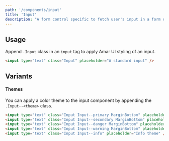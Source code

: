 ```yaml
---
path: '/components/input'
title: 'Input'
description: "A form control specific to fetch user's input in a form of text."
---
```


## Usage

Append `.Input` class in an `input` tag to apply Amar UI styling of an input.

```html preview=true
<input type="text" class="Input" placeholder="A standard input" />
```

## Variants

#### Themes

You can apply a color theme to the input component by appending the `.Input--<theme>` class.

```html preview=true
<input type="text" class="Input Input--primary MarginBottom" placeholder="Primary theme" />
<input type="text" class="Input Input--secondary MarginBottom" placeholder="Secondary theme" />
<input type="text" class="Input Input--danger MarginBottom" placeholder="Danger theme" />
<input type="text" class="Input Input--warning MarginBottom" placeholder="Warning theme" />
<input type="text" class="Input Input--info" placeholder="Info theme" />
```
